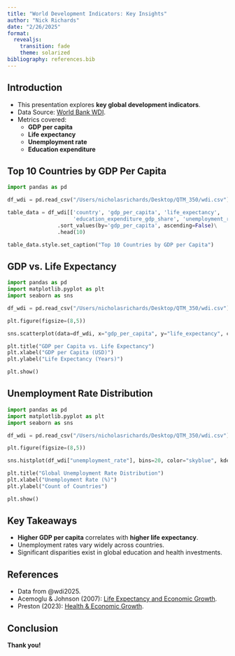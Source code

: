 ```yaml
---
title: "World Development Indicators: Key Insights"
author: "Nick Richards"
date: "2/26/2025"
format:
  revealjs:
    transition: fade
    theme: solarized
bibliography: references.bib
---
```



## Introduction
- This presentation explores **key global development indicators**.
- Data Source: [World Bank WDI](https://databank.worldbank.org/source/world-development-indicators).
- Metrics covered:
  - **GDP per capita**
  - **Life expectancy**
  - **Unemployment rate**
  - **Education expenditure**

## Top 10 Countries by GDP Per Capita

```python
import pandas as pd

df_wdi = pd.read_csv("/Users/nicholasrichards/Desktop/QTM_350/wdi.csv")

table_data = df_wdi[['country', 'gdp_per_capita', 'life_expectancy', 
                     'education_expenditure_gdp_share', 'unemployment_rate']]\
                .sort_values(by='gdp_per_capita', ascending=False)\
                .head(10)

table_data.style.set_caption("Top 10 Countries by GDP per Capita")
```


## GDP vs. Life Expectancy

```python
import pandas as pd
import matplotlib.pyplot as plt
import seaborn as sns

df_wdi = pd.read_csv("/Users/nicholasrichards/Desktop/QTM_350/wdi.csv")

plt.figure(figsize=(8,5))

sns.scatterplot(data=df_wdi, x="gdp_per_capita", y="life_expectancy", color="blue", alpha=0.7)

plt.title("GDP per Capita vs. Life Expectancy")
plt.xlabel("GDP per Capita (USD)")
plt.ylabel("Life Expectancy (Years)")

plt.show()
```


## Unemployment Rate Distribution

```python
import pandas as pd
import matplotlib.pyplot as plt
import seaborn as sns

df_wdi = pd.read_csv("/Users/nicholasrichards/Desktop/QTM_350/wdi.csv")

plt.figure(figsize=(8,5))

sns.histplot(df_wdi["unemployment_rate"], bins=20, color="skyblue", kde=False)

plt.title("Global Unemployment Rate Distribution")
plt.xlabel("Unemployment Rate (%)")
plt.ylabel("Count of Countries")

plt.show()
```


## Key Takeaways
- **Higher GDP per capita** correlates with **higher life expectancy**.
- Unemployment rates vary widely across countries.
- Significant disparities exist in global education and health investments.


## References
- Data from @wdi2025.
- Acemoglu & Johnson (2007): [Life Expectancy and Economic Growth](https://eml.berkeley.edu/~webfac/cromer/e291_f06/Acemoglu.pdf).
- Preston (2023): [Health & Economic Growth](https://pmc.ncbi.nlm.nih.gov/articles/PMC11066381/).


## Conclusion
**Thank you!**
